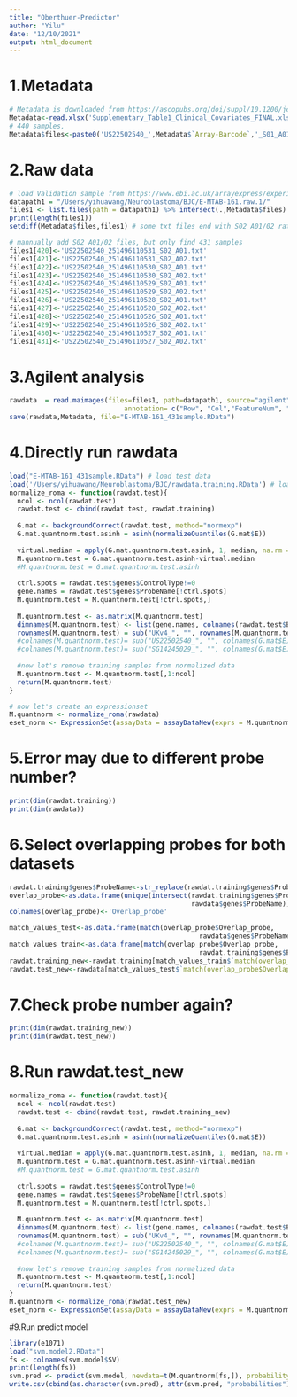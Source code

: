 ```yaml
---
title: "Oberthuer-Predictor"
author: "Yilu"
date: "12/10/2021"
output: html_document
---
```


# 1.Metadata ####
```r
# Metadata is downloaded from https://ascopubs.org/doi/suppl/10.1200/jco.2009.27.3367/suppl_file/Supplementary_Table1_Clinical_Covariates_FINAL.xls
Metadata<-read.xlsx('Supplementary_Table1_Clinical_Covariates_FINAL.xlsx',sheet = 1)
# 440 samples, 
Metadata$files<-paste0('US22502540_',Metadata$`Array-Barcode`,'_S01_A01.txt')
```

# 2.Raw data ####
```r
# load Validation sample from https://www.ebi.ac.uk/arrayexpress/experiments/E-MTAB-161/files/raw/
datapath1 = "/Users/yihuawang/Neuroblastoma/BJC/E-MTAB-161.raw.1/"
files1 <- list.files(path = datapath1) %>% intersect(.,Metadata$files)
print(length(files1)) 
setdiff(Metadata$files,files1) # some txt files end with S02_A01/02 rather than S01_A01
```

```r
# mannually add S02_A01/02 files, but only find 431 samples  
files1[420]<-'US22502540_251496110531_S02_A01.txt'
files1[421]<-'US22502540_251496110531_S02_A02.txt'
files1[422]<-'US22502540_251496110530_S02_A01.txt'
files1[423]<-'US22502540_251496110530_S02_A02.txt'
files1[424]<-'US22502540_251496110529_S02_A01.txt'
files1[425]<-'US22502540_251496110529_S02_A02.txt'
files1[426]<-'US22502540_251496110528_S02_A01.txt'
files1[427]<-'US22502540_251496110528_S02_A02.txt'
files1[428]<-'US22502540_251496110526_S02_A01.txt'
files1[429]<-'US22502540_251496110526_S02_A02.txt'
files1[430]<-'US22502540_251496110527_S02_A01.txt'
files1[431]<-'US22502540_251496110527_S02_A02.txt'
```

# 3.Agilent analysis
```r
rawdata  = read.maimages(files=files1, path=datapath1, source="agilent",green.only=TRUE,
                             annotation= c("Row", "Col","FeatureNum", "ProbeUID", "ControlType","ProbeName", "GeneName", "SystematicName"), verbose=FALSE)
save(rawdata,Metadata, file="E-MTAB-161_431sample.RData") 
```

# 4.Directly run rawdata
```r
load("E-MTAB-161_431sample.RData") # load test data
load('/Users/yihuawang/Neuroblastoma/BJC/rawdata.training.RData') # load your training data
normalize_roma <- function(rawdat.test){
  ncol <- ncol(rawdat.test)
  rawdat.test <- cbind(rawdat.test, rawdat.training)
  
  G.mat <- backgroundCorrect(rawdat.test, method="normexp")
  G.mat.quantnorm.test.asinh = asinh(normalizeQuantiles(G.mat$E))
  
  virtual.median = apply(G.mat.quantnorm.test.asinh, 1, median, na.rm = TRUE)
  M.quantnorm.test = G.mat.quantnorm.test.asinh-virtual.median
  #M.quantnorm.test = G.mat.quantnorm.test.asinh
  
  ctrl.spots = rawdat.test$genes$ControlType!=0 
  gene.names = rawdat.test$genes$ProbeName[!ctrl.spots]
  M.quantnorm.test = M.quantnorm.test[!ctrl.spots,]
  
  M.quantnorm.test <- as.matrix(M.quantnorm.test)
  dimnames(M.quantnorm.test) <- list(gene.names, colnames(rawdat.test$E))
  rownames(M.quantnorm.test) = sub("UKv4_", "", rownames(M.quantnorm.test))
  #colnames(M.quantnorm.test)= sub("US22502540_", "", colnames(G.mat$E))
  #colnames(M.quantnorm.test)= sub("SG14245029_", "", colnames(G.mat$E))
  
  #now let's remove training samples from normalized data
  M.quantnorm.test <- M.quantnorm.test[,1:ncol]
  return(M.quantnorm.test)
}

# now let's create an expressionset
M.quantnorm <- normalize_roma(rawdata)
eset_norm <- ExpressionSet(assayData = assayDataNew(exprs = M.quantnorm))
```

# 5.Error may due to different probe number?
```r
print(dim(rawdat.training))
print(dim(rawdata))
```

# 6.Select overlapping probes for both datasets
```r
rawdat.training$genes$ProbeName<-str_replace(rawdat.training$genes$ProbeName,"UKv4_", "") # remove UKv4_
overlap_probe<-as.data.frame(unique(intersect(rawdat.training$genes$ProbeName,
                                              rawdata$genes$ProbeName)))
colnames(overlap_probe)<-'Overlap_probe'

match_values_test<-as.data.frame(match(overlap_probe$Overlap_probe,
                                                rawdata$genes$ProbeName)) # the indexes of values in rawdat.test
match_values_train<-as.data.frame(match(overlap_probe$Overlap_probe,
                                                rawdat.training$genes$ProbeName)) # the indexes of values in training.test
rawdat.training_new<-rawdat.training[match_values_train$`match(overlap_probe$Overlap_probe, rawdat.training$genes$ProbeName)`,]
rawdat.test_new<-rawdata[match_values_test$`match(overlap_probe$Overlap_probe, rawdata$genes$ProbeName)`,]

```

# 7.Check probe number again?
```r
print(dim(rawdat.training_new))
print(dim(rawdat.test_new))
```

# 8.Run rawdat.test_new
```r
normalize_roma <- function(rawdat.test){
  ncol <- ncol(rawdat.test)
  rawdat.test <- cbind(rawdat.test, rawdat.training_new)
  
  G.mat <- backgroundCorrect(rawdat.test, method="normexp")
  G.mat.quantnorm.test.asinh = asinh(normalizeQuantiles(G.mat$E))
  
  virtual.median = apply(G.mat.quantnorm.test.asinh, 1, median, na.rm = TRUE)
  M.quantnorm.test = G.mat.quantnorm.test.asinh-virtual.median
  #M.quantnorm.test = G.mat.quantnorm.test.asinh
  
  ctrl.spots = rawdat.test$genes$ControlType!=0 
  gene.names = rawdat.test$genes$ProbeName[!ctrl.spots]
  M.quantnorm.test = M.quantnorm.test[!ctrl.spots,]
  
  M.quantnorm.test <- as.matrix(M.quantnorm.test)
  dimnames(M.quantnorm.test) <- list(gene.names, colnames(rawdat.test$E))
  rownames(M.quantnorm.test) = sub("UKv4_", "", rownames(M.quantnorm.test))
  #colnames(M.quantnorm.test)= sub("US22502540_", "", colnames(G.mat$E))
  #colnames(M.quantnorm.test)= sub("SG14245029_", "", colnames(G.mat$E))
  
  #now let's remove training samples from normalized data
  M.quantnorm.test <- M.quantnorm.test[,1:ncol]
  return(M.quantnorm.test)
}
M.quantnorm <- normalize_roma(rawdat.test_new)
eset_norm <- ExpressionSet(assayData = assayDataNew(exprs = M.quantnorm))
```

#9.Run predict model
```r
library(e1071)
load("svm.model2.RData")
fs <- colnames(svm.model$SV)
print(length(fs))
svm.pred <- predict(svm.model, newdata=t(M.quantnorm[fs,]), probability = T)
write.csv(cbind(as.character(svm.pred), attr(svm.pred, "probabilities")), file="predictions.csv")
```

